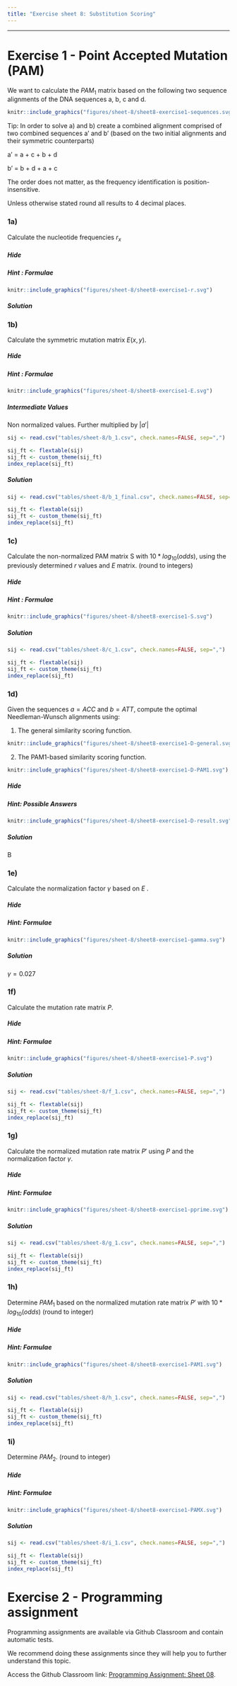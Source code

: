 ```yaml
---
title: "Exercise sheet 8: Substitution Scoring"
---
```


---------------------------------

# Exercise 1 - Point Accepted Mutation (PAM)

We want to calculate the $PAM_1$ matrix based on the following two sequence alignments of the DNA sequences a, b, c and d.


::::{#img1-p .extra-m}
::: {#img3 .tutorial-img}
```r
knitr::include_graphics("figures/sheet-8/sheet8-exercise1-sequences.svg")
```
:::
::::

Tip: In order to solve a) and b) create a combined alignment comprised of two combined sequences a' and b' (based on the two initial alignments and their symmetric counterparts)

a' = a + c + b + d

b' = b + d + a + c

The order does not matter, as the frequency identification is position-insensitive.

Unless otherwise stated round all results to 4 decimal places.


### 1a)

Calculate the nucleotide frequencies  $r_x$


#### {.tabset }

##### Hide

##### Hint : Formulae

::::{#img1-p .extra-m}
::: {#img3 .tutorial-img}
```r
knitr::include_graphics("figures/sheet-8/sheet8-exercise1-r.svg")
```
:::
::::


##### Solution
\begin{align}
  r_A = 0.3333 \\
  r_C = 0.1667 \\
  r_T = 0.3333 \\
  r_G = 0.1667 \\
\end{align}


#### {-}

### 1b)

Calculate the symmetric mutation matrix $E(x,y)$.

#### {.tabset}

##### Hide


##### Hint : Formulae

::::{#img1-p .extra-m}
::: {#img3 .tutorial-img}
```r
knitr::include_graphics("figures/sheet-8/sheet8-exercise1-E.svg")
```
:::
::::
  
  

##### Intermediate Values

Non normalized values. Further multiplied by $|a'|$

```r
sij <- read.csv("tables/sheet-8/b_1.csv", check.names=FALSE, sep=",")
```

```r
sij_ft <- flextable(sij)
sij_ft <- custom_theme(sij_ft)
index_replace(sij_ft)
```

##### Solution


```r
sij <- read.csv("tables/sheet-8/b_1_final.csv", check.names=FALSE, sep=",")
```

```r
sij_ft <- flextable(sij)
sij_ft <- custom_theme(sij_ft)
index_replace(sij_ft)
```


#### {-}

### 1c)

Calculate the non-normalized PAM matrix S with $10*log_{10} (odds)$, using the previously determined $r$ values and $E$ matrix. (round to integers)

#### {.tabset}

##### Hide

##### Hint : Formulae
::::{#img1-p .extra-m}
::: {#img3 .tutorial-img}
```r
knitr::include_graphics("figures/sheet-8/sheet8-exercise1-S.svg")
```
:::
::::
  



##### Solution

```r
sij <- read.csv("tables/sheet-8/c_1.csv", check.names=FALSE, sep=",")
```

```r
sij_ft <- flextable(sij)
sij_ft <- custom_theme(sij_ft)
index_replace(sij_ft)
```

#### {-}


### 1d)

 Given the sequences $a = ACC$ and $b = ATT$, compute the optimal Needleman-Wunsch alignments using:
 
 1. The general similarity scoring function.
 
::::{#img1-p .extra-m}
::: {#img3 .tutorial-img}
```r
knitr::include_graphics("figures/sheet-8/sheet8-exercise1-D-general.svg")
```
:::
::::

2. The PAM1-based similarity scoring function.

::::{#img1-p .extra-m}
::: {#img3 .tutorial-img}
```r
knitr::include_graphics("figures/sheet-8/sheet8-exercise1-D-PAM1.svg")
```
:::
::::
 
#### {.tabset}


##### Hide

##### Hint: Possible Answers

::::{#img1-p .extra-m}
::: {#img3 .tutorial-img}
```r
knitr::include_graphics("figures/sheet-8/sheet8-exercise1-D-result.svg")
```
:::
::::

##### Solution

B

#### {-}

### 1e)

Calculate the normalization factor $\gamma$ based on $E$ .
 
#### {.tabset}


##### Hide

##### Hint: Formulae

::::{#img1-p .extra-m}
::: {#img3 .tutorial-img}
```r
knitr::include_graphics("figures/sheet-8/sheet8-exercise1-gamma.svg")
```
:::
::::

##### Solution

$\gamma = 0.027$

#### {-}

### 1f)

Calculate the mutation rate matrix $P$.
 
#### {.tabset}


##### Hide

##### Hint: Formulae

::::{#img1-p .extra-m}
::: {#img3 .tutorial-img}
```r
knitr::include_graphics("figures/sheet-8/sheet8-exercise1-P.svg")
```
:::
::::

##### Solution

```r
sij <- read.csv("tables/sheet-8/f_1.csv", check.names=FALSE, sep=",")
```

```r
sij_ft <- flextable(sij)
sij_ft <- custom_theme(sij_ft)
index_replace(sij_ft)
```

#### {-}

### 1g)

Calculate the normalized mutation rate matrix $P'$ using $P$ and the normalization factor $\gamma$.
 
#### {.tabset}


##### Hide

##### Hint: Formulae

::::{#img1-p .extra-m}
::: {#img3 .tutorial-img}
```r
knitr::include_graphics("figures/sheet-8/sheet8-exercise1-pprime.svg")
```
:::
::::

##### Solution

```r
sij <- read.csv("tables/sheet-8/g_1.csv", check.names=FALSE, sep=",")
```

```r
sij_ft <- flextable(sij)
sij_ft <- custom_theme(sij_ft)
index_replace(sij_ft)
```

#### {-}

### 1h)

Determine $PAM_1$ based on the normalized mutation rate matrix $P'$ with $10*log_{10}(odds)$ (round to integer)
 
#### {.tabset}


##### Hide

##### Hint: Formulae

::::{#img1-p .extra-m}
::: {#img3 .tutorial-img}
```r
knitr::include_graphics("figures/sheet-8/sheet8-exercise1-PAM1.svg")
```
:::
::::

##### Solution

```r
sij <- read.csv("tables/sheet-8/h_1.csv", check.names=FALSE, sep=",")
```

```r
sij_ft <- flextable(sij)
sij_ft <- custom_theme(sij_ft)
index_replace(sij_ft)
```

#### {-}


### 1i)

Determine $PAM_2$. (round to integer)

#### {.tabset}


##### Hide

##### Hint: Formulae

::::{#img1-p .extra-m}
::: {#img3 .tutorial-img}
```r
knitr::include_graphics("figures/sheet-8/sheet8-exercise1-PAMX.svg")
```
:::
::::

##### Solution

```r
sij <- read.csv("tables/sheet-8/i_1.csv", check.names=FALSE, sep=",")
```

```r
sij_ft <- flextable(sij)
sij_ft <- custom_theme(sij_ft)
index_replace(sij_ft)
```

#### {-}


# Exercise 2 - Programming assignment

Programming assignments are available via Github Classroom and contain automatic tests.

We recommend doing these assignments since they will help you to further understand this topic.

Access the Github Classroom link: [Programming Assignment: Sheet 08](https://classroom.github.com/a/7DiYavfD).






